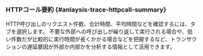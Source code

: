 ### HTTPコール要約 {#anlaysis-trace-httpcall-summary}

<ImgLang img="analysis-tx-http-call.png" desc="HTTPコール要約" />

HTTP呼び出しのリクエスト件数、合計時間、平均時間などを確認するには、<Cmdname sid="TTL06131" className="uitext" />タブを選択します。 不要な外部への呼び出しが繰り返して実行される場合や、低い件数だが比較的に実行時間が長くかかる場合などを把握するなど、トランザクションの遅延要因が外部か内部かを分析する情報として活用できます。
